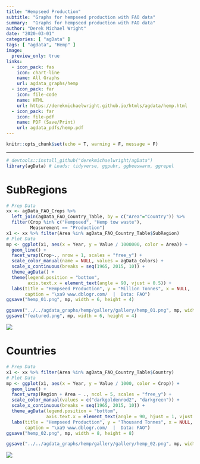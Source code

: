 ```yaml
---
title: "Hempseed Production"
subtitle: "Graphs for hempseed production with FAO data"
summary:  "Graphs for hempseed production with FAO data"
author: "Derek Michael Wright"
date: "2020-03-01"
categories: [ "agData" ]
tags: [ "agdata", "Hemp" ]
image:
  preview_only: true
links: 
  - icon_pack: fas
    icon: chart-line
    name: All Graphs
    url: agdata_graphs/hemp
  - icon_pack: far
    icon: file-code
    name: HTML
    url: https://derekmichaelwright.github.io/htmls/agdata/hemp.html
  - icon_pack: far
    icon: file-pdf
    name: PDF (Save/Print)
    url: agdata_pdfs/hemp.pdf
---
```


```r
knitr::opts_chunk$set(echo = T, warning = F, message = F)
```

---

```r
# devtools::install_github("derekmichaelwright/agData")
library(agData) # Loads: tidyverse, ggpubr, ggbeeswarm, ggrepel
```

# SubRegions

```r
# Prep Data
xx <- agData_FAO_Crops %>% 
  left_join(agData_FAO_Country_Table, by = c("Area"="Country")) %>%
  filter(Crop %in% c("Hempseed", "Hemp tow waste"), 
         Measurement == "Production")
x1 <- xx %>% filter(Area %in% agData_FAO_Country_Table$SubRegion)
# Plot Data
mp <- ggplot(x1, aes(x = Year, y = Value / 1000000, color = Area)) + 
  geom_line() +
  facet_wrap(Crop~., nrow = 1, scales = "free_y") + 
  scale_color_manual(name = NULL, values = agData_Colors) +
  scale_x_continuous(breaks = seq(1965, 2015, 10)) +
  theme_agData() +
  theme(legend.position = "bottom",
        axis.text.x = element_text(angle = 90, vjust = 0.5)) +
  labs(title = "Hempseed Production", y = "Million Tonnes", x = NULL,
       caption = "\xa9 www.dblogr.com/  |  Data: FAO")
ggsave("hemp_01.png", mp, width = 6, height = 4)
```

```r
ggsave("../../agdata_graphs/hemp/gallery/gallery/hemp_01.png", mp, width = 6, height = 4)
ggsave("featured.png", mp, width = 6, height = 4)
```

![](hemp_01.png)

# Countries

```r
# Prep Data
x1 <- xx %>% filter(Area %in% agData_FAO_Country_Table$Country)
# Plot Data
mp <- ggplot(x1, aes(x = Year, y = Value / 1000, color = Crop)) + 
  geom_line() +
  facet_wrap(Region + Area ~ ., ncol = 5, scales = "free_y") + 
  scale_color_manual(values = c("darkgoldenrod2", "darkgreen")) +
  scale_x_continuous(breaks = seq(1965, 2015, 10)) +
  theme_agData(legend.position = "bottom",
               axis.text.x = element_text(angle = 90, hjust = 1, vjust = 0.5)) +
  labs(title = "Hempseed Production", y = "Thousand Tonnes", x = NULL,
       caption = "\xa9 www.dblogr.com/  |  Data: FAO")
ggsave("hemp_02.png", mp, width = 8, height = 8)
```

```r
ggsave("../../agdata_graphs/hemp/gallery/gallery/hemp_02.png", mp, width = 8, height = 8)
```

![](hemp_02.png)

